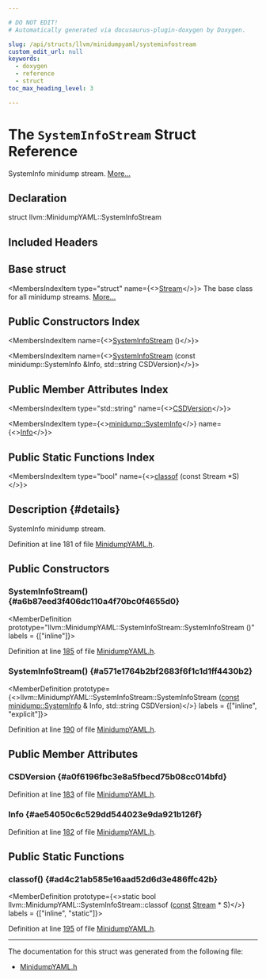```yaml
---

# DO NOT EDIT!
# Automatically generated via docusaurus-plugin-doxygen by Doxygen.

slug: /api/structs/llvm/minidumpyaml/systeminfostream
custom_edit_url: null
keywords:
  - doxygen
  - reference
  - struct
toc_max_heading_level: 3

---
```





# The `SystemInfoStream` Struct Reference

<DoxygenPage pluginConfig={pluginConfig}>

SystemInfo minidump stream. <a href="#details">More...</a>

## Declaration

<CodeBlock>struct llvm::MinidumpYAML::SystemInfoStream</CodeBlock>

## Included Headers

<IncludesList>
<IncludesListItem
  filePath="llvm/ObjectYAML/MinidumpYAML.h"
  permalink="/docs/api/files/include/include/llvm/include/llvm/objectyaml/minidumpyaml-h"
  isLocal="true" />
</IncludesList>

## Base struct

<MembersIndex>

<MembersIndexItem
  type="struct"
  name={<><a href="/docs/api/structs/llvm/minidumpyaml/stream">Stream</a></>}>
The base class for all minidump streams. <a href="/docs/api/structs/llvm/minidumpyaml/stream/#details">More...</a>
</MembersIndexItem>

</MembersIndex>

## Public Constructors Index

<MembersIndex>

<MembersIndexItem
  name={<><a href="#a6b87eed3f406dc110a4f70bc0f4655d0">SystemInfoStream</a> ()</>}>
</MembersIndexItem>

<MembersIndexItem
  name={<><a href="#a571e1764b2bf2683f6f1c1d1ff4430b2">SystemInfoStream</a> (const minidump::SystemInfo &amp;Info, std::string CSDVersion)</>}>
</MembersIndexItem>

</MembersIndex>

## Public Member Attributes Index

<MembersIndex>

<MembersIndexItem
  type="std::string"
  name={<><a href="#a0f6196fbc3e8a5fbecd75b08cc014bfd">CSDVersion</a></>}>
</MembersIndexItem>

<MembersIndexItem
  type={<><a href="/docs/api/structs/llvm/minidump/systeminfo">minidump::SystemInfo</a></>}
  name={<><a href="#ae54050c6c529dd544023e9da921b126f">Info</a></>}>
</MembersIndexItem>

</MembersIndex>

## Public Static Functions Index

<MembersIndex>

<MembersIndexItem
  type="bool"
  name={<><a href="#ad4c21ab585e16aad52d6d3e486ffc42b">classof</a> (const Stream &#42;S)</>}>
</MembersIndexItem>

</MembersIndex>

## Description {#details}

SystemInfo minidump stream.

Definition at line 181 of file <a href="/docs/api/files/include/include/llvm/include/llvm/objectyaml/minidumpyaml-h">MinidumpYAML.h</a>.

<SectionDefinition>

## Public Constructors

### SystemInfoStream() {#a6b87eed3f406dc110a4f70bc0f4655d0}

<MemberDefinition
  prototype="llvm::MinidumpYAML::SystemInfoStream::SystemInfoStream ()"
  labels = {["inline"]}>

Definition at line <a href="/docs/api/files/include/include/llvm/include/llvm/objectyaml/minidumpyaml-h/#l00185">185</a> of file <a href="/docs/api/files/include/include/llvm/include/llvm/objectyaml/minidumpyaml-h">MinidumpYAML.h</a>.
</MemberDefinition>

### SystemInfoStream() {#a571e1764b2bf2683f6f1c1d1ff4430b2}

<MemberDefinition
  prototype={<>llvm::MinidumpYAML::SystemInfoStream::SystemInfoStream (<a href="/docs/api/files/lib/lib/target/lib/target/aarch64/aarch64promoteconstant-cpp/#a90f8350fecae261c25be85d38b451bff">const</a> <a href="/docs/api/structs/llvm/minidump/systeminfo">minidump::SystemInfo</a> &amp; Info, std::string CSDVersion)</>}
  labels = {["inline", "explicit"]}>

Definition at line <a href="/docs/api/files/include/include/llvm/include/llvm/objectyaml/minidumpyaml-h/#l00190">190</a> of file <a href="/docs/api/files/include/include/llvm/include/llvm/objectyaml/minidumpyaml-h">MinidumpYAML.h</a>.
</MemberDefinition>

</SectionDefinition>

<SectionDefinition>

## Public Member Attributes

### CSDVersion {#a0f6196fbc3e8a5fbecd75b08cc014bfd}

<MemberDefinition
  prototype="std::string llvm::MinidumpYAML::SystemInfoStream::CSDVersion">

Definition at line <a href="/docs/api/files/include/include/llvm/include/llvm/objectyaml/minidumpyaml-h/#l00183">183</a> of file <a href="/docs/api/files/include/include/llvm/include/llvm/objectyaml/minidumpyaml-h">MinidumpYAML.h</a>.
</MemberDefinition>

### Info {#ae54050c6c529dd544023e9da921b126f}

<MemberDefinition
  prototype="minidump::SystemInfo llvm::MinidumpYAML::SystemInfoStream::Info">

Definition at line <a href="/docs/api/files/include/include/llvm/include/llvm/objectyaml/minidumpyaml-h/#l00182">182</a> of file <a href="/docs/api/files/include/include/llvm/include/llvm/objectyaml/minidumpyaml-h">MinidumpYAML.h</a>.
</MemberDefinition>

</SectionDefinition>

<SectionDefinition>

## Public Static Functions

### classof() {#ad4c21ab585e16aad52d6d3e486ffc42b}

<MemberDefinition
  prototype={<>static bool llvm::MinidumpYAML::SystemInfoStream::classof (<a href="/docs/api/files/lib/lib/target/lib/target/aarch64/aarch64promoteconstant-cpp/#a90f8350fecae261c25be85d38b451bff">const</a> <a href="/docs/api/structs/llvm/minidumpyaml/stream">Stream</a> &#42; S)</>}
  labels = {["inline", "static"]}>

Definition at line <a href="/docs/api/files/include/include/llvm/include/llvm/objectyaml/minidumpyaml-h/#l00195">195</a> of file <a href="/docs/api/files/include/include/llvm/include/llvm/objectyaml/minidumpyaml-h">MinidumpYAML.h</a>.
</MemberDefinition>

</SectionDefinition>

<hr/>

The documentation for this struct was generated from the following file:

<ul>
<li><a href="/docs/api/files/include/include/llvm/include/llvm/objectyaml/minidumpyaml-h">MinidumpYAML.h</a></li>
</ul>

</DoxygenPage>
